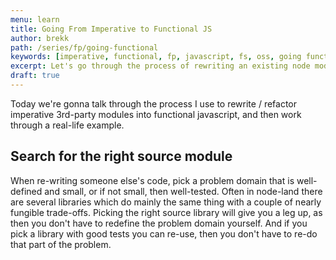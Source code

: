 ```yaml
---
menu: learn
title: Going From Imperative to Functional JS
author: brekk
path: /series/fp/going-functional
keywords: [imperative, functional, fp, javascript, fs, oss, going functional, idiomatic fp, process]
excerpt: Let's go through the process of rewriting an existing node module and rewrite it from the imperative to functional paradigm!
draft: true
---
```


Today we're gonna talk through the process I use to rewrite / refactor imperative 3rd-party modules into functional javascript, and then work through a real-life example.

## Search for the right source module

When re-writing someone else's code, pick a problem domain that is well-defined and small, or if not small, then well-tested. Often in node-land there are several libraries which do mainly the same thing with a couple of nearly fungible trade-offs. Picking the right source library will give you a leg up, as then you don't have to redefine the problem domain yourself. And if you pick a library with good tests you can re-use, then you don't have to re-do that part of the problem.
